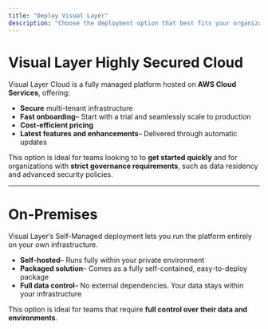 ```yaml
---
title: "Deploy Visual Layer"
description: "Choose the deployment option that best fits your organization’s infrastructure, security, and needs."
---
```

# Visual Layer Highly Secured Cloud

Visual Layer Cloud is a fully managed platform hosted on **AWS Cloud Services**, offering:

- **Secure** multi-tenant infrastructure
- **Fast onboarding**– Start with a trial and seamlessly scale to production
- **Cost-efficient pricing**
- **Latest features and enhancements**– Delivered through automatic updates

This option is ideal for teams looking to to **get started quickly** and for organizations with **strict governance requirements**, such as data residency and advanced security policies.

***

# On-Premises

Visual Layer’s Self-Managed deployment lets you run the platform entirely on your own infrastructure. 

- **Self-hosted**– Runs fully within your  private environment
- **Packaged solution**– Comes as a fully self-contained, easy-to-deploy package
- **Full data control**– No external dependencies. Your data stays within your infrastructure

This option is ideal for teams that require **full control over their data and environments**.
